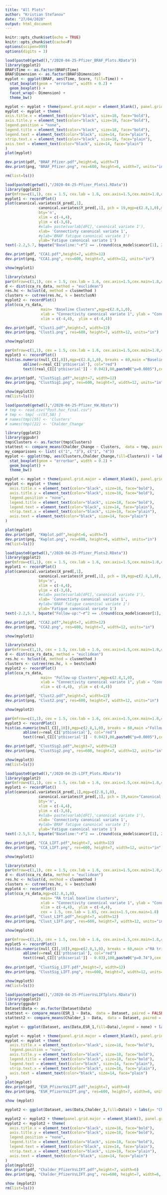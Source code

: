 ```yaml
---
title: "All Plots"
author: "Kristian Stefanov"
date: "27/04/2020"
output: html_document
---
```


```r
knitr::opts_chunk$set(echo = TRUE)
knitr::opts_chunk$set(cache=F)
options(scipen=999)
options(digits = 3)
```

```r

load(paste0(getwd(),"/2020-04-25-Pfizer_BRAF_Plots.RData"))
library(ggplot2) 
BRAF$Time <- as.factor(BRAF$Time)   
BRAF$Dimension <- as.factor(BRAF$Dimension)
myplot <- ggplot(BRAF, aes(Time, Score, fill=Time)) +
  stat_boxplot(geom = "errorbar", width = 0.2) +
  geom_boxplot() +
  facet_wrap(~ Dimension) +
  theme_bw()  

myplot <- myplot + theme(panel.grid.major = element_blank(), panel.grid.minor = element_blank())  
myplot <- myplot + theme(
axis.title.x = element_text(color="black", size=18, face="bold"),
axis.title.y = element_text(color="black", size=18, face="bold"),
legend.position = "none",
legend.title = element_text(color="black", size=18, face="bold"),
legend.text = element_text(color="black", size=14, face="plain"),
strip.text.x = element_text(color="black", size=18, face="plain"), 
axis.text = element_text(color="black", size=14, face="plain") 
)
plot(myplot)

dev.print(pdf, "BRAF_Pfizer.pdf",height=6, width=7)
dev.print(png, "BRAF_Pfizer.png", res=600, height=6, width=7, units="in") 

rm(list=ls())
```


```r

load(paste0(getwd(),"/2020-04-25-Pfizer_Plots1.RData"))
library(ggplot2)
par(mfrow=c(1,1), cex = 1.5, cex.lab = 1.6, cex.axis=1.5,cex.main=1.8,cex.sub=1.5)
myplot1 <- recordPlot()
plot(canonical.variates$X_pred[,1],
               canonical.variates$Y_pred[,1], pch = 19,mgp=c(2.8,1,0),main='Canonical correlation analysis (CCA) in RA study', 
               bty='n', 
               xlim = c(-4,4),
               ylim = c(-3,6),
               #xlab= paste(varlab[dFC],'canonical variate 1'),
               xlab= 'Connectivty canonical variate 1',
               #ylab='BRAF fatigue canonical variate 1')
               ylab='Fatigue canonical variate 1')
text(-2.2,5.7, bquote("Baseline:"~r^2 == .(round(cca_model$cancor[1], 2))*", p=0.041"),cex = font)

dev.print(pdf, "CCA1.pdf",height=7, width=12)
dev.print(png, "CCA1.png", res=600, height=7, width=12, units="in") 

show(myplot1)

library(stats)
par(mfrow=c(1,1), cex = 1.5, cex.lab = 1.6, cex.axis=1.5,cex.main=1.8,cex.sub=1.5)
d <- dist(cca_rs_data, method = "euclidean") 
res.hc <- hclust(d, method = clusmethod ) 
clusters <- cutree(res.hc, k = bestclusN) 
myplot2 <- recordPlot()
plot(cca_rs_data,
                main= "Baseline Clusters",mgp=c(2.8,1,0),
                xlab = "Connectivity canonical variate 1", ylab = "Connectivity canonical variate 2",col=clusters,pch = 19,  
                xlim = c(-4,4),  ylim = c(-4,4)) 

dev.print(pdf, "Clust1.pdf",height=7, width=12)
dev.print(png, "Clust1.png", res=600, height=7, width=12, units="in") 

show(myplot2)  

par(mfrow=c(1,1), cex = 1.5, cex.lab = 1.6, cex.axis=1.5,cex.main=1.8,cex.sub=1.5)
myplot3 <- recordPlot()
hist(as.numeric(null_CI[,8]),mgp=c(2.8,1,0), breaks = 60,main ="Baseline ptbiserial index null distribution",xlab = "Index value", ylab = "Frequency",xlim=c(0.3,0.81),ylim=c(0,120))
        abline(v=real_CI['ptbiserial'], col="red")
        text((real_CI[['ptbiserial']] - 0.042),80,paste0("p=0.0005"),cex = font) 

dev.print(pdf, "ClustSig1.pdf",height=7, width=12)
dev.print(png, "ClustSig1.png", res=600, height=7, width=12, units="in") 

show(myplot3)
rm(list=ls())
```

```r

load(paste0(getwd(),"/2020-04-25-Pfizer_KW.RData"))
# tmp <- read.csv("Post.hoc_final.csv") 
# tmp <- tmp[ -c(57,58) ] 
# names(tmp)[55] <- 'Clusters'
# names(tmp)[22] <- 'Chalder_Change' 

library(ggplot2) 
library(ggpubr)
tmp$Clusters <- as.factor(tmp$Clusters) 
stattest <- compare_means(Chalder_Change ~ Clusters,  data = tmp, paired = FALSE)
my_comparisons <- list( c("1", "3"), c("1", "4"))
myplot <- ggplot(tmp, aes(Clusters,Chalder_Change,fill=Clusters)) + labs(y= "Chalder Fatigue Change")+ stat_compare_means(comparisons = my_comparisons) + stat_compare_means(label.y = 3.5,cex=6) +
  stat_boxplot(geom = "errorbar", width = 0.2) +
  geom_boxplot() +
  theme_bw()  

myplot <- myplot + theme(panel.grid.major = element_blank(), panel.grid.minor = element_blank())  
myplot <- myplot + theme(
  axis.title.x = element_text(color="black", size=18, face="bold"),
  axis.title.y = element_text(color="black", size=18, face="bold"),
  legend.position = "none",
  legend.title = element_text(color="black", size=18, face="bold"),
  legend.text = element_text(color="black", size=14, face="plain"),
  strip.text.x = element_text(color="black", size=18, face="plain"), 
  axis.text = element_text(color="black", size=14, face="plain") 
)

plot(myplot)
dev.print(pdf, "KWplot.pdf",height=6, width=7)
dev.print(png, "Kwplot.png", res=600, height=6, width=7, units="in") 
rm(list=ls())
```


```r

load(paste0(getwd(),"/2020-04-25-Pfizer_Plots2.RData"))
library(ggplot2)
par(mfrow=c(1,1), cex = 1.5, cex.lab = 1.6, cex.axis=1.5,cex.main=1.8,cex.sub=1.5)
myplot1 <- recordPlot()
plot(canonical.variates$X_pred[,1],
               canonical.variates$Y_pred[,1], pch = 19,mgp=c(2.8,1,0), 
               bty='n', 
               xlim = c(-4,4),
               ylim = c(-3,6),
               #xlab= paste(varlab[dFC],'canonical variate 1'),
               xlab= 'Connectivty canonical variate 1',
               #ylab='BRAF fatigue canonical variate 1')
               ylab='Fatigue canonical variate 1')
text(-2.2,5.7, bquote("Follow-up:"~r^2 == .(round(cca_model$cancor[1], 2))*", p=0.065"),cex = font)

dev.print(pdf, "CCA2.pdf",height=7, width=12)
dev.print(png, "CCA2.png", res=600, height=7, width=12, units="in") 

show(myplot1)

library(stats)
par(mfrow=c(1,1), cex = 1.5, cex.lab = 1.6, cex.axis=1.5,cex.main=1.8,cex.sub=1.5)
d <- dist(cca_rs_data, method = "euclidean") 
res.hc <- hclust(d, method = clusmethod ) 
clusters <- cutree(res.hc, k = bestclusN) 
myplot2 <- recordPlot()
plot(cca_rs_data,
                main= "Follow-up Clusters",mgp=c(2.8,1,0),
                xlab = "Connectivity canonical variate 1", ylab = "Connectivity canonical variate 2",col=clusters,pch = 19,  
                xlim = c(-4,4),  ylim = c(-4,4)) 

dev.print(pdf, "Clust2.pdf",height=7, width=12)
dev.print(png, "Clust2.png", res=600, height=7, width=12, units="in") 

show(myplot2)  

par(mfrow=c(1,1), cex = 1.5, cex.lab = 1.6, cex.axis=1.5,cex.main=1.8,cex.sub=1.5)
myplot3 <- recordPlot()
hist(as.numeric(null_CI[,10]),mgp=c(2.8,1,0), breaks = 60,main ="Follow-up ptbiserial index null distribution",xlab = "Index value", ylab = "Frequency",xlim=c(0.3,0.81),ylim=c(0,120))
        abline(v=real_CI['ptbiserial'], col="red")
        text((real_CI[['ptbiserial']] - 0.042),80,paste0("p=0.0005"),cex = font) 

dev.print(pdf, "ClustSig2.pdf",height=7, width=12)
dev.print(png, "ClustSig2.png", res=600, height=7, width=12, units="in") 

show(myplot3)
rm(list=ls())
```

```r

load(paste0(getwd(),"/2020-04-25-LIFT_Plots.RData"))
library(ggplot2)
par(mfrow=c(1,1), cex = 1.5, cex.lab = 1.6, cex.axis=1.5,cex.main=1.8,cex.sub=1.5)
myplot1 <- recordPlot()
plot(canonical.variates$X_pred[,1],mgp=c(2.8,1,0),
               canonical.variates$Y_pred[,1], pch = 19,main="Canonical correlation analysis (CCA) in RA trial",
               bty='n',
               xlim = c(-4,4),
               ylim = c(-3,6),
               #xlab= paste(varlab[dFC],'canonical variate 1'),
               xlab= 'Connectivty canonical variate 1',
               #ylab='BRAF fatigue canonical variate 1')
               ylab='Fatigue canonical variate 1')
text(-2.5,5.7, bquote("Baseline:"~r^2 == .(round(cca_model$cancor[1], 2))*", p=0.8"),cex = font)

dev.print(pdf, "CCA_LIFT.pdf",height=7, width=12)
dev.print(png, "CCA_LIFT.png", res=600, height=7, width=12, units="in") 

show(myplot1)

library(stats)
par(mfrow=c(1,1), cex = 1.5, cex.lab = 1.6, cex.axis=1.5,cex.main=1.8,cex.sub=1.5)
d <- dist(cca_rs_data, method = "euclidean") 
res.hc <- hclust(d, method = clusmethod ) 
clusters <- cutree(res.hc, k = bestclusN) 
myplot4 <- recordPlot()
plot(cca_rs_data,mgp=c(2.8,1,0),
                main= "RA trial baseline clusters",
                xlab = "Connectivity canonical variate 1", ylab = "Connectivity canonical variate 2",col=clusters,pch = 19,  
                xlim = c(-4,4),  ylim = c(-4,4),
                cex = 1.5, cex.lab = 1.65, cex.axis=1.5,cex.main=1.8)
dev.print(pdf, "Clust_LIFT.pdf",height=7, width=12)
dev.print(png, "Clust_LIFT.png", res=600, height=7, width=12, units="in") 

show(myplot4)  

par(mfrow=c(1,1), cex = 1.5, cex.lab = 1.6, cex.axis=1.5,cex.main=1.8,cex.sub=1.5)
myplot5 <- recordPlot()
hist(as.numeric(null_CI[,10]),mgp=c(2.8,1,0), breaks = 60,main ="RA trial baseline ptbiserial index null distribution",xlab = "Index value", ylab = "Frequency",xlim=c(0.3,0.81),ylim=c(0,120))
        abline(v=real_CI['ptbiserial'], col="red")
        text((real_CI[['ptbiserial']] - 0.03),100,paste0("p=0.74"),cex = font)
        
dev.print(pdf, "ClustSig_LIFT.pdf",height=7, width=12)
dev.print(png, "ClustSig_LIFT.png", res=600, height=7, width=12, units="in") 

show(myplot5)  
rm(list=ls())
```

```r

load(paste0(getwd(),"/2020-04-25-PfizerVsLIFTplots.RData"))
library(ggplot2) 
library(ggpubr)
Dataset$Data <- as.factor(Dataset$Data) 
stattest <- compare_means(ESR_1 ~ Data,  data = Dataset, paired = FALSE)
stattest2 <- compare_means(Chalder_1 ~ Data,  data = Dataset, paired = FALSE)

myplot <- ggplot(Dataset, aes(Data,ESR_1,fill=Data),legend = none) + labs(y= "ESR mm/h") +  stat_compare_means(paired = FALSE, label.x = 1.38,label.y = 0.1,cex=6) + stat_boxplot(geom = "errorbar", width = 0.2) + geom_boxplot() + theme_bw()

myplot <- myplot + theme(panel.grid.major = element_blank(), panel.grid.minor = element_blank())  
myplot <- myplot + theme(
  axis.title.x = element_text(color="black", size=18, face="bold"),
  legend.position = "none",
  axis.title.y = element_text(color="black", size=18, face="bold"), 
  legend.title = element_text(color="black", size=18, face="bold"),
  legend.text = element_text(color="black", size=14, face="plain"),
  strip.text.x = element_text(color="black", size=18, face="plain"), 
  axis.text = element_text(color="black", size=14, face="plain") 
)
plot(myplot)
dev.print(pdf, "ESR_PfizerVsLIFT.pdf",height=7, width=6)
dev.print(png, "ESR_PfizerVsLIFT.png", res=600, height=7, width=6, units="in") 

show (myplot) 

myplot2 <- ggplot(Dataset, aes(Data,Chalder_1,fill=Data)) + labs(y= "Chalder fatigue score") +  stat_compare_means(paired = FALSE, label.x = 1.38,label.y = 0.1,cex=6) + stat_boxplot(geom = "errorbar", width = 0.2) + geom_boxplot() + theme_bw()

myplot2 <- myplot2 + theme(panel.grid.major = element_blank(), panel.grid.minor = element_blank())  
myplot2 <- myplot2 + theme(
  axis.title.x = element_text(color="black", size=18, face="bold"),
  axis.title.y = element_text(color="black", size=18, face="bold"), 
  legend.position = "none",
  legend.title = element_text(color="black", size=18, face="bold"),
  legend.text = element_text(color="black", size=14, face="plain"),
  strip.text.x = element_text(color="black", size=18, face="plain"), 
  axis.text = element_text(color="black", size=14, face="plain") 
)
plot(myplot2)
dev.print(pdf, "Chalder_PfizerVsLIFT.pdf",height=7, width=6)
dev.print(png, "Chalder_PfizerVsLIFT.png", res=600, height=7, width=6, units="in") 

show (myplot2)
rm(list=ls())
```